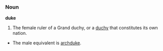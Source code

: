=== Noun ===

'''duke'''

#The female ruler of a Grand duchy, or a [[duchy]] that constitutes its own nation.
*The male equivalent is [[archduke]].